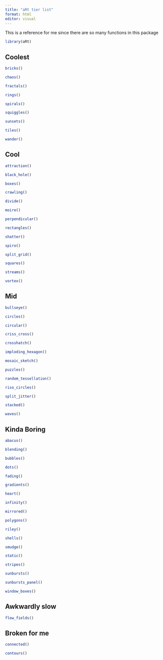 ```yaml
---
title: "aRt tier list"
format: html
editor: visual
---
```


This is a reference for me since there are so many functions in this package
```r
library(aRt)
```

## Coolest

```r
bricks()
```

```r
chaos()
```

```r
fractals()
```

```r
rings()
```

```r
spirals()
```

```r
squiggles()
```

```r
sunsets()
```

```r
tiles()
```

```r
wander()
```

## Cool

```r
attraction()
```

```r
black_hole()
```

```r
boxes()
```

```r
crawling()
```

```r
divide()
```

```r
moire()
```

```r
perpendicular()
```

```r
rectangles()
```

```r
shatter()
```

```r
spiro()
```

```r
split_grid()
```

```r
squares()
```

```r
streams()
```

```r
vortex()
```

## Mid

```r
bullseye()
```

```r
circles()
```

```r
circular()
```

```r
criss_cross()
```

```r
crosshatch()
```

```r
imploding_hexagon()
```

```r
mosaic_sketch()
```

```r
puzzles()
```

```r
random_tessellation()
```

```r
riso_circles()
```

```r
split_jitter()
```

```r
stacked()
```

```r
waves()
```

## Kinda Boring

```r
abacus()
```

```r
blending()
```

```r
bubbles()
```

```r
dots()
```

```r
fading()
```

```r
gradients()
```

```r
heart()
```

```r
infinity()
```

```r
mirrored()
```

```r
polygons()
```

```r
riley()
```

```r
shells()
```

```r
smudge()
```

```r
static()
```

```r
stripes()
```

```r
sunbursts()
```

```r
sunbursts_panel()
```

```r
window_boxes()
```

## Awkwardly slow

```r
flow_fields()
```

## Broken for me

```r
connected()
```

```r
contours()
```
